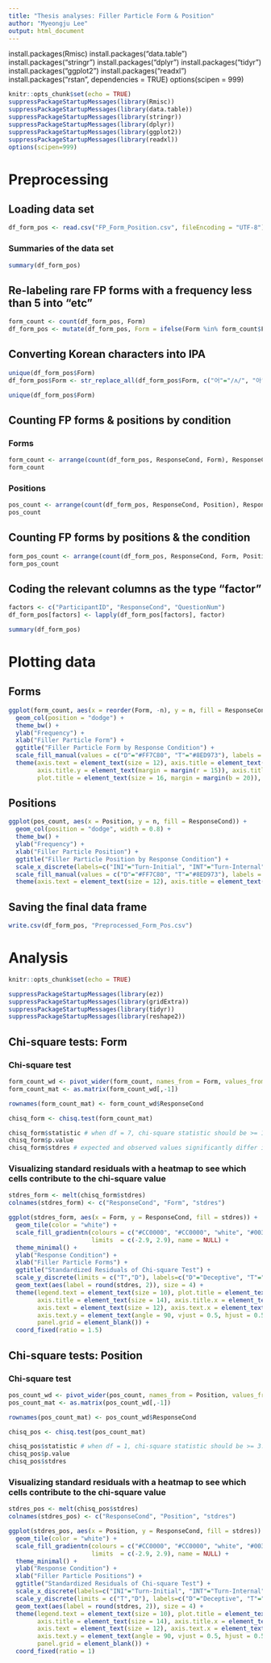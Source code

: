 ---
title: "Thesis analyses: Filler Particle Form & Position"
author: "Myeongju Lee"
output: html_document
---
install.packages(Rmisc)
install.packages("data.table")
install.packages("stringr")
install.packages("dplyr")
install.packages("tidyr")
install.packages("ggplot2")
install.packages("readxl")
install.packages("rstan", dependencies = TRUE)
options(scipen = 999)


```{r setup, include=FALSE}
knitr::opts_chunk$set(echo = TRUE)
suppressPackageStartupMessages(library(Rmisc))
suppressPackageStartupMessages(library(data.table))
suppressPackageStartupMessages(library(stringr))
suppressPackageStartupMessages(library(dplyr))
suppressPackageStartupMessages(library(ggplot2))
suppressPackageStartupMessages(library(readxl))
options(scipen=999)
```

# Preprocessing
## Loading data set
```{r pressure, echo=FALSE}
df_form_pos <- read.csv("FP_Form_Position.csv", fileEncoding = "UTF-8")
```

### Summaries of the data set 
```{r}
summary(df_form_pos)
```


## Re-labeling rare FP forms with a frequency less than 5 into "etc"
```{r}
form_count <- count(df_form_pos, Form)
df_form_pos <- mutate(df_form_pos, Form = ifelse(Form %in% form_count$Form[form_count$n < 5], "etc", Form))
```


## Converting Korean characters into IPA
```{r}
unique(df_form_pos$Form)
df_form_pos$Form <- str_replace_all(df_form_pos$Form, c("어"="/ʌ/", "아"="/a/", "음"="/m/", "엄"="/ʌm/", "그"="/kɨ/", "응"="/ɨŋ/", "으"="/ɨ/", "etc"="etc"))

unique(df_form_pos$Form)
```


## Counting FP forms & positions by condition
### Forms
```{r}
form_count <- arrange(count(df_form_pos, ResponseCond, Form), ResponseCond, desc(n))
form_count
```

### Positions
```{r}
pos_count <- arrange(count(df_form_pos, ResponseCond, Position), ResponseCond, desc(n))
pos_count
```


## Counting FP forms by positions & the condition
```{r}
form_pos_count <- arrange(count(df_form_pos, ResponseCond, Form, Position), ResponseCond, desc(n))
form_pos_count
```


## Coding the relevant columns as the type "factor"
```{r}
factors <- c("ParticipantID", "ResponseCond", "QuestionNum")
df_form_pos[factors] <- lapply(df_form_pos[factors], factor)
```


```{r}
summary(df_form_pos)
```



# Plotting data
## Forms
```{r}
ggplot(form_count, aes(x = reorder(Form, -n), y = n, fill = ResponseCond)) +
  geom_col(position = "dodge") +
  theme_bw() +
  ylab("Frequency") +
  xlab("Filler Particle Form") +
  ggtitle("Filler Particle Form by Response Condition") +
  scale_fill_manual(values = c("D"="#FF7C80", "T"="#8ED973"), labels = c("D" = "Deceptive", "T" = "Truthful"), name = "Response Condition") +
  theme(axis.text = element_text(size = 12), axis.title = element_text(size = 14),
        axis.title.y = element_text(margin = margin(r = 15)), axis.title.x = element_text(margin = margin(t = 10)),
        plot.title = element_text(size = 16, margin = margin(b = 20)), legend.text = element_text(size = 11), legend.title = element_text(size = 11))
```

## Positions
```{r}
ggplot(pos_count, aes(x = Position, y = n, fill = ResponseCond)) +
  geom_col(position = "dodge", width = 0.8) +
  theme_bw() +
  ylab("Frequency") +
  xlab("Filler Particle Position") +
  ggtitle("Filler Particle Position by Response Condition") +
  scale_x_discrete(labels=c("INI"="Turn-Initial", "INT"="Turn-Internal")) +
  scale_fill_manual(values = c("D"="#FF7C80", "T"="#8ED973"), labels = c("D" = "Deceptive", "T" = "Truthful"),  name = "Response Condition") +
  theme(axis.text = element_text(size = 12), axis.title = element_text(size = 14), axis.title.y = element_text(margin = margin(r = 15)), axis.title.x = element_text(margin = margin(t = 10)), plot.title = element_text(size = 16, margin = margin(b = 20)), legend.text = element_text(size = 11), legend.title = element_text(size = 11))
```


## Saving the final data frame
```{r}
write.csv(df_form_pos, "Preprocessed_Form_Pos.csv")
```


# Analysis
```{r}
knitr::opts_chunk$set(echo = TRUE)

suppressPackageStartupMessages(library(ez))
suppressPackageStartupMessages(library(gridExtra))
suppressPackageStartupMessages(library(tidyr))
suppressPackageStartupMessages(library(reshape2))
```


## Chi-square tests: Form
### Chi-square test
```{r}
form_count_wd <- pivot_wider(form_count, names_from = Form, values_from = n, values_fill = 0)
form_count_mat <- as.matrix(form_count_wd[,-1])

rownames(form_count_mat) <- form_count_wd$ResponseCond

chisq_form <- chisq.test(form_count_mat)

chisq_form$statistic # when df = 7, chi-square statistic should be >= 14.067 to be significant at the .05 level
chisq_form$p.value
chisq_form$stdres # expected and observed values significantly differ if |stdres| is >= 2
```


### Visualizing standard residuals with a heatmap to see which cells contribute to the chi-square value
```{r}
stdres_form <- melt(chisq_form$stdres)
colnames(stdres_form) <- c("ResponseCond", "Form", "stdres")

ggplot(stdres_form, aes(x = Form, y = ResponseCond, fill = stdres)) +
  geom_tile(color = "white") +
  scale_fill_gradientn(colours = c("#CC0000", "#CC0000", "white", "#0033CC", "#0033CC"), values  = scales::rescale(c(-2.9, -2, 0, 2, 2.9)),
                       limits  = c(-2.9, 2.9), name = NULL) +
  theme_minimal() +
  ylab("Response Condition") +
  xlab("Filler Particle Forms") +
  ggtitle("Standardized Residuals of Chi-square Test") +
  scale_y_discrete(limits = c("T","D"), labels=c("D"="Deceptive", "T"="Truthful")) +
  geom_text(aes(label = round(stdres, 2)), size = 4) +
  theme(legend.text = element_text(size = 10), plot.title = element_text(size = 16, margin = margin(b = 5), hjust = 0.5),
        axis.title = element_text(size = 14), axis.title.x = element_text(margin = margin(t = 15)), axis.title.y = element_text(margin = margin(r = 15)),
        axis.text = element_text(size = 12), axis.text.x = element_text(margin = margin(t = -5), hjust = 0.5), 
        axis.text.y = element_text(angle = 90, vjust = 0.5, hjust = 0.5),
        panel.grid = element_blank()) +
  coord_fixed(ratio = 1.5)
```


## Chi-square tests: Position
### Chi-square test 
```{r}
pos_count_wd <- pivot_wider(pos_count, names_from = Position, values_from = n, values_fill = 0)
pos_count_mat <- as.matrix(pos_count_wd[,-1])

rownames(pos_count_mat) <- pos_count_wd$ResponseCond

chisq_pos <- chisq.test(pos_count_mat)

chisq_pos$statistic # when df = 1, chi-square statistic should be >= 3.841 to be significant at the .05 level
chisq_pos$p.value
chisq_pos$stdres
```

### Visualizing standard residuals with a heatmap to see which cells contribute to the chi-square value
```{r}
stdres_pos <- melt(chisq_pos$stdres)
colnames(stdres_pos) <- c("ResponseCond", "Position", "stdres")

ggplot(stdres_pos, aes(x = Position, y = ResponseCond, fill = stdres)) +
  geom_tile(color = "white") +
  scale_fill_gradientn(colours = c("#CC0000", "#CC0000", "white", "#0033CC", "#0033CC"), values  = scales::rescale(c(-2.9, -2, 0, 2, 2.9)),
                       limits  = c(-2.9, 2.9), name = NULL) +
  theme_minimal() +
  ylab("Response Condition") +
  xlab("Filler Particle Positions") +
  ggtitle("Standardized Residuals of Chi-square Test") +
  scale_x_discrete(labels=c("INI"="Turn-Initial", "INT"="Turn-Internal")) +
  scale_y_discrete(limits = c("T","D"), labels=c("D"="Deceptive", "T"="Truthful")) +
  geom_text(aes(label = round(stdres, 2)), size = 4) +
  theme(legend.text = element_text(size = 10), plot.title = element_text(size = 16, margin = margin(b = 5), hjust = 0.5),
        axis.title = element_text(size = 14), axis.title.x = element_text(margin = margin(t = 15)), axis.title.y = element_text(margin = margin(r = 15)),
        axis.text = element_text(size = 12), axis.text.x = element_text(margin = margin(t = -5), hjust = 0.5), 
        axis.text.y = element_text(angle = 90, vjust = 0.5, hjust = 0.5),
        panel.grid = element_blank()) +
  coord_fixed(ratio = 1)
```

